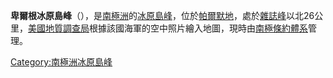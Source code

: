 {{Coord|72|25|S|64|53|W|source:GNIS|display=title}}

'''卑爾根冰原島峰'''（{{lang-en|Bergen Nunataks}}），是[[南極洲|南極洲]]的[[冰原島峰|冰原島峰]]，位於[[帕爾默地|帕爾默地]]，處於[[雜誌峰|雜誌峰]]以北26公里，[[美國地質調查局|美國地質調查局]]根據該國海軍的空中照片繪入地圖，現時由[[南極條約體系|南極條約體系]]管理。

{{Antarctica-geo-stub}}
[[Category:南極洲冰原島峰|Category:南極洲冰原島峰]]